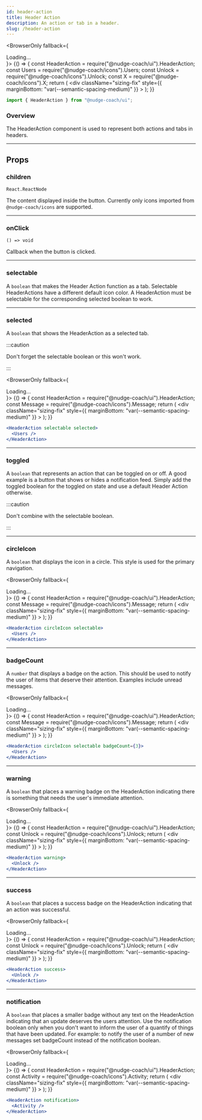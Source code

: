 ```yaml
---
id: header-action
title: Header Action
description: An action or tab in a header.
slug: /header-action
---
```



<BrowserOnly fallback={<div>Loading...</div>}>
  {() => {
    const HeaderAction = require("@nudge-coach/ui").HeaderAction;
    const Users = require("@nudge-coach/icons").Users;
    const Unlock = require("@nudge-coach/icons").Unlock;
    const X = require("@nudge-coach/icons").X;
    return (
      <div
        className="sizing-fix"
        style={{ marginBottom: "var(--semantic-spacing-medium)" }}
      >
        <HeaderAction>
          <X />
        </HeaderAction>
        <HeaderAction circleIcon selectable selected>
          <Users />
        </HeaderAction>
        <HeaderAction circleIcon success>
          <Unlock />
        </HeaderAction>
      </div>
    );
  }}
</BrowserOnly>

```jsx
import { HeaderAction } from "@nudge-coach/ui";
```

### Overview

The HeaderAction component is used to represent both actions and tabs in headers.

---

## Props

### children

`React.ReactNode`

The content displayed inside the button. Currently only icons imported from `@nudge-coach/icons` are supported.

---

### onClick

`() => void`

Callback when the button is clicked.

---

### selectable

A `boolean` that makes the Header Action function as a tab. Selectable HeaderActions have a different default icon color. A HeaderAction must be selectable for the corresponding selected boolean to work.

---

### selected

A `boolean` that shows the HeaderAction as a selected tab.

:::caution

Don't forget the selectable boolean or this won't work.

:::

<BrowserOnly fallback={<div>Loading...</div>}>
  {() => {
    const HeaderAction = require("@nudge-coach/ui").HeaderAction;
    const Message = require("@nudge-coach/icons").Message;
    return (
      <div
        className="sizing-fix"
        style={{ marginBottom: "var(--semantic-spacing-medium)" }}
      >
        <HeaderAction selectable selected>
          <Message />
        </HeaderAction>
      </div>
    );
  }}
</BrowserOnly>

```jsx
<HeaderAction selectable selected>
  <Users />
</HeaderAction>
```

---

### toggled

A `boolean` that represents an action that can be toggled on or off. A good example is a button that shows or hides a notification feed. Simply add the toggled boolean for the toggled on state and use a default Header Action otherwise.

:::caution

Don't combine with the selectable boolean.

:::

---

### circleIcon

A `boolean` that displays the icon in a circle. This style is used for the primary navigation.

<BrowserOnly fallback={<div>Loading...</div>}>
  {() => {
    const HeaderAction = require("@nudge-coach/ui").HeaderAction;
    const Message = require("@nudge-coach/icons").Message;
    return (
      <div
        className="sizing-fix"
        style={{ marginBottom: "var(--semantic-spacing-medium)" }}
      >
        <HeaderAction circleIcon selectable>
          <Message />
        </HeaderAction>
      </div>
    );
  }}
</BrowserOnly>

```jsx
<HeaderAction circleIcon selectable>
  <Users />
</HeaderAction>
```

---

### badgeCount

A `number` that displays a badge on the action. This should be used to notify the user of items that deserve their attention. Examples include unread messages.

<BrowserOnly fallback={<div>Loading...</div>}>
  {() => {
    const HeaderAction = require("@nudge-coach/ui").HeaderAction;
    const Message = require("@nudge-coach/icons").Message;
    return (
      <div
        className="sizing-fix"
        style={{ marginBottom: "var(--semantic-spacing-medium)" }}
      >
        <HeaderAction circleIcon selectable badgeCount={3}>
          <Message />
        </HeaderAction>
      </div>
    );
  }}
</BrowserOnly>

```jsx
<HeaderAction circleIcon selectable badgeCount={3}>
  <Users />
</HeaderAction>
```

---

### warning

A `boolean` that places a warning badge on the HeaderAction indicating there is something that needs the user's immediate attention.

<BrowserOnly fallback={<div>Loading...</div>}>
  {() => {
    const HeaderAction = require("@nudge-coach/ui").HeaderAction;
    const Unlock = require("@nudge-coach/icons").Unlock;
    return (
      <div
        className="sizing-fix"
        style={{ marginBottom: "var(--semantic-spacing-medium)" }}
      >
        <HeaderAction warning>
          <Unlock />
        </HeaderAction>
      </div>
    );
  }}
</BrowserOnly>

```jsx
<HeaderAction warning>
  <Unlock />
</HeaderAction>
```

---

### success

A `boolean` that places a success badge on the HeaderAction indicating that an action was successful.

<BrowserOnly fallback={<div>Loading...</div>}>
  {() => {
    const HeaderAction = require("@nudge-coach/ui").HeaderAction;
    const Unlock = require("@nudge-coach/icons").Unlock;
    return (
      <div
        className="sizing-fix"
        style={{ marginBottom: "var(--semantic-spacing-medium)" }}
      >
        <HeaderAction success>
          <Unlock />
        </HeaderAction>
      </div>
    );
  }}
</BrowserOnly>

```jsx
<HeaderAction success>
  <Unlock />
</HeaderAction>
```

---

### notification

A `boolean` that places a smaller badge without any text on the HeaderAction indicating that an update deserves the users attention. Use the notification boolean only when you don't want to inform the user of a quantify of things that have been updated. For example: to notify the user of a number of new messages set badgeCount instead of the notification boolean.

<BrowserOnly fallback={<div>Loading...</div>}>
  {() => {
    const HeaderAction = require("@nudge-coach/ui").HeaderAction;
    const Activity = require("@nudge-coach/icons").Activity;
    return (
      <div
        className="sizing-fix"
        style={{ marginBottom: "var(--semantic-spacing-medium)" }}
      >
        <HeaderAction notification>
          <Activity />
        </HeaderAction>
      </div>
    );
  }}
</BrowserOnly>

```jsx
<HeaderAction notification>
  <Activity />
</HeaderAction>
```
